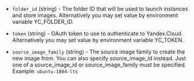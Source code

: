<!-- Code generated from the comments of the Config struct in builder/yandex/config.go; DO NOT EDIT MANUALLY -->

-   `folder_id` (string) - The folder ID that will be used to launch instances and store images.
    Alternatively you may set value by environment variable YC_FOLDER_ID.
    
-   `token` (string) - OAuth token to use to authenticate to Yandex.Cloud. Alternatively you may set
    value by environment variable YC_TOKEN.
    
-   `source_image_family` (string) - The source image family to create the new image
    from. You can also specify source_image_id instead. Just one of a source_image_id or
    source_image_family must be specified. Example: `ubuntu-1804-lts`
    
